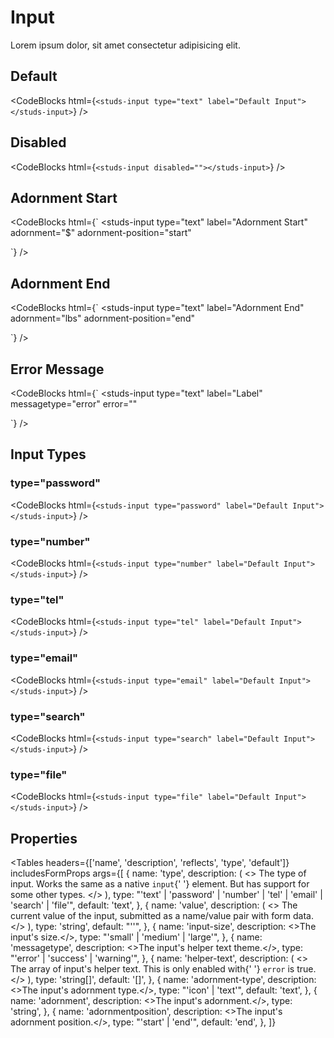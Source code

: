 # Input

<HeaderComponent
  htmlTag="studs-input"
  jsxTag="StudsInput"
  version="Since 2.0"
  status="Stable"
/>

Lorem ipsum dolor, sit amet consectetur adipisicing elit.

## Default

<ResizerFeatures>
  <studs-input type="text" label="Default Input"></studs-input>
</ResizerFeatures>

<CodeBlocks
  html={`
<studs-input type="text" label="Default Input"></studs-input>
  `}
/>

## Disabled

<ResizerFeatures>
  <studs-input disabled=""></studs-input>
</ResizerFeatures>

<CodeBlocks
  html={`
<studs-input disabled=""></studs-input>
  `}
/>

## Adornment Start

<ResizerFeatures>
  <studs-input
    type="text"
    label="Adornment Start"
    adornment="$"
    adornment-position="start"
  ></studs-input>
</ResizerFeatures>

<CodeBlocks
  html={`
<studs-input
  type="text"
  label="Adornment Start"
  adornment="$"
  adornment-position="start"
></studs-input>
  `}
/>

## Adornment End

<ResizerFeatures>
  <studs-input
    type="text"
    label="Adornment End"
    adornment="lbs"
    adornment-position="end"
  ></studs-input>
</ResizerFeatures>

<CodeBlocks
  html={`
<studs-input
  type="text"
  label="Adornment End"
  adornment="lbs"
  adornment-position="end"
></studs-input>
  `}
/>

## Error Message

<ResizerFeatures>
  <studs-input
    type="text"
    label="Label"
    messagetype="error"
    error=""
  ></studs-input>
</ResizerFeatures>

<CodeBlocks
  html={`
<studs-input
  type="text"
  label="Label"
  messagetype="error"
  error=""
></studs-input>
  `}
/>

## Input Types

### type="password"

<ResizerFeatures>
  <studs-input type="password" label="Default Input"></studs-input>
</ResizerFeatures>

<CodeBlocks
  html={`
<studs-input type="password" label="Default Input"></studs-input>
  `}
/>

### type="number"

<ResizerFeatures>
  <studs-input type="number" label="Default Input"></studs-input>
</ResizerFeatures>

<CodeBlocks
  html={`
<studs-input type="number" label="Default Input"></studs-input>
  `}
/>

### type="tel"

<ResizerFeatures>
  <studs-input type="tel" label="Default Input"></studs-input>
</ResizerFeatures>

<CodeBlocks
  html={`
<studs-input type="tel" label="Default Input"></studs-input>
  `}
/>

### type="email"

<ResizerFeatures>
  <studs-input type="email" label="Default Input"></studs-input>
</ResizerFeatures>

<CodeBlocks
  html={`
<studs-input type="email" label="Default Input"></studs-input>
  `}
/>

### type="search"

<ResizerFeatures>
  <studs-input type="search" label="Default Input"></studs-input>
</ResizerFeatures>

<CodeBlocks
  html={`
<studs-input type="search" label="Default Input"></studs-input>
  `}
/>

### type="file"

<ResizerFeatures>
  <studs-input type="file" label="Default Input"></studs-input>
</ResizerFeatures>

<CodeBlocks
  html={`
<studs-input type="file" label="Default Input"></studs-input>
  `}
/>

## Properties

<Tables
  headers={['name', 'description', 'reflects', 'type', 'default']}
  includesFormProps
  args={[
    {
      name: 'type',
      description: (
        <>
          The type of input. Works the same as a native <code>input</code>{' '}
          element. But has support for some other types.
        </>
      ),
      type: "'text' | 'password' | 'number' | 'tel' | 'email' | 'search' | 'file'",
      default: 'text',
    },
    {
      name: 'value',
      description: (
        <>
          The current value of the input, submitted as a name/value pair with
          form data.
        </>
      ),
      type: 'string',
      default: "''",
    },
    {
      name: 'input-size',
      description: <>The input's size.</>,
      type: "'small' | 'medium' | 'large'",
    },
    {
      name: 'messagetype',
      description: <>The input's helper text theme.</>,
      type: "'error' | 'success' | 'warning'",
    },
    {
      name: 'helper-text',
      description: (
        <>
          The array of input's helper text. This is only enabled with{' '}
          <code>error</code> is true.
        </>
      ),
      type: 'string[]',
      default: '[]',
    },
    {
      name: 'adornment-type',
      description: <>The input's adornment type.</>,
      type: "'icon' | 'text'",
      default: 'text',
    },
    {
      name: 'adornment',
      description: <>The input's adornment.</>,
      type: 'string',
    },
    {
      name: 'adornmentposition',
      description: <>The input's adornment position.</>,
      type: "'start' | 'end'",
      default: 'end',
    },
  ]}
></Tables>
